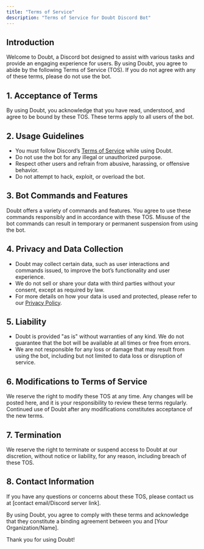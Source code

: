 ```yaml
---
title: "Terms of Service"
description: "Terms of Service for Doubt Discord Bot"
---
```


## Introduction

Welcome to Doubt, a Discord bot designed to assist with various tasks and provide an engaging experience for users. By using Doubt, you agree to abide by the following Terms of Service (TOS). If you do not agree with any of these terms, please do not use the bot.

## 1. Acceptance of Terms

By using Doubt, you acknowledge that you have read, understood, and agree to be bound by these TOS. These terms apply to all users of the bot.

## 2. Usage Guidelines

- You must follow Discord’s [Terms of Service](https://discord.com/terms) while using Doubt.
- Do not use the bot for any illegal or unauthorized purpose.
- Respect other users and refrain from abusive, harassing, or offensive behavior.
- Do not attempt to hack, exploit, or overload the bot.

## 3. Bot Commands and Features

Doubt offers a variety of commands and features. You agree to use these commands responsibly and in accordance with these TOS. Misuse of the bot commands can result in temporary or permanent suspension from using the bot.

## 4. Privacy and Data Collection

- Doubt may collect certain data, such as user interactions and commands issued, to improve the bot’s functionality and user experience.
- We do not sell or share your data with third parties without your consent, except as required by law.
- For more details on how your data is used and protected, please refer to our [Privacy Policy](#privacy).

## 5. Liability

- Doubt is provided "as is" without warranties of any kind. We do not guarantee that the bot will be available at all times or free from errors.
- We are not responsible for any loss or damage that may result from using the bot, including but not limited to data loss or disruption of service.

## 6. Modifications to Terms of Service

We reserve the right to modify these TOS at any time. Any changes will be posted here, and it is your responsibility to review these terms regularly. Continued use of Doubt after any modifications constitutes acceptance of the new terms.

## 7. Termination

We reserve the right to terminate or suspend access to Doubt at our discretion, without notice or liability, for any reason, including breach of these TOS.

## 8. Contact Information

If you have any questions or concerns about these TOS, please contact us at [contact email/Discord server link].

By using Doubt, you agree to comply with these terms and acknowledge that they constitute a binding agreement between you and [Your Organization/Name].

Thank you for using Doubt!
